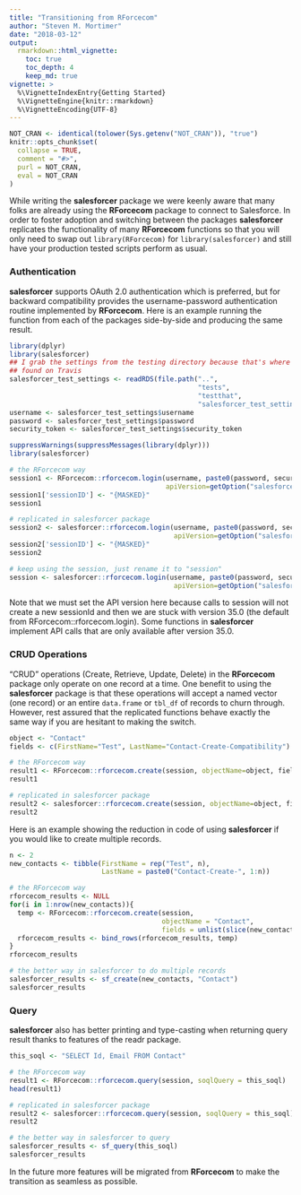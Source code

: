 ```yaml
---
title: "Transitioning from RForcecom"
author: "Steven M. Mortimer"
date: "2018-03-12"
output:
  rmarkdown::html_vignette:
    toc: true
    toc_depth: 4
    keep_md: true
vignette: >
  %\VignetteIndexEntry{Getting Started}
  %\VignetteEngine{knitr::rmarkdown}
  %\VignetteEncoding{UTF-8}
---
```


```r
NOT_CRAN <- identical(tolower(Sys.getenv("NOT_CRAN")), "true")
knitr::opts_chunk$set(
  collapse = TRUE,
  comment = "#>",
  purl = NOT_CRAN,
  eval = NOT_CRAN
)
```

While writing the **salesforcer** package we were keenly aware that many folks 
are already using the **RForcecom** package to connect to Salesforce. In order 
to foster adoption and switching between the packages **salesforcer** replicates 
the functionality of many **RForcecom** functions so that you will only need to swap 
out `library(RForcecom)` for `library(salesforcer)` and still have your production 
tested scripts perform as usual.

### Authentication

**salesforcer** supports OAuth 2.0 authentication which is preferred, but for 
backward compatibility provides the username-password authentication routine 
implemented by **RForcecom**. Here is an example running the function from 
each of the packages side-by-side and producing the same result.

```r
library(dplyr)
library(salesforcer)
## I grab the settings from the testing directory because that's where it is to be
## found on Travis
salesforcer_test_settings <- readRDS(file.path("..",
                                               "tests", 
                                               "testthat",
                                               "salesforcer_test_settings.rds"))
username <- salesforcer_test_settings$username
password <- salesforcer_test_settings$password
security_token <- salesforcer_test_settings$security_token
```

```r
suppressWarnings(suppressMessages(library(dplyr)))
library(salesforcer)

# the RForcecom way
session1 <- RForcecom::rforcecom.login(username, paste0(password, security_token), 
                                       apiVersion=getOption("salesforcer.api_version"))
session1['sessionID'] <- "{MASKED}"
session1

# replicated in salesforcer package
session2 <- salesforcer::rforcecom.login(username, paste0(password, security_token), 
                                         apiVersion=getOption("salesforcer.api_version"))
session2['sessionID'] <- "{MASKED}"
session2
```

```r
# keep using the session, just rename it to "session"
session <- salesforcer::rforcecom.login(username, paste0(password, security_token), 
                                         apiVersion=getOption("salesforcer.api_version"))
```

Note that we must set the API version here because  calls to session will not create 
a new sessionId and then we are stuck with version 35.0 (the default from 
RForcecom::rforcecom.login). Some functions in **salesforcer** implement API calls 
that are only available after version 35.0.

### CRUD Operations

"CRUD" operations (Create, Retrieve, Update, Delete) in the **RForcecom** package 
only operate on one record at a time. One benefit to using the **salesforcer** package 
is that these operations will accept a named vector (one record) or an entire `data.frame`
or `tbl_df` of records to churn through. However, rest assured that the replicated 
functions behave exactly the same way if you are hesitant to making the switch.

```r
object <- "Contact"
fields <- c(FirstName="Test", LastName="Contact-Create-Compatibility")

# the RForcecom way
result1 <- RForcecom::rforcecom.create(session, objectName=object, fields)
result1

# replicated in salesforcer package
result2 <- salesforcer::rforcecom.create(session, objectName=object, fields)
result2
```

Here is an example showing the reduction in code of using **salesforcer** if you 
would like to create multiple records.

```r
n <- 2
new_contacts <- tibble(FirstName = rep("Test", n),
                       LastName = paste0("Contact-Create-", 1:n))

# the RForcecom way
rforcecom_results <- NULL
for(i in 1:nrow(new_contacts)){
  temp <- RForcecom::rforcecom.create(session, 
                                      objectName = "Contact", 
                                      fields = unlist(slice(new_contacts,i)))
  rforcecom_results <- bind_rows(rforcecom_results, temp)
}
rforcecom_results

# the better way in salesforcer to do multiple records
salesforcer_results <- sf_create(new_contacts, "Contact")
salesforcer_results
```

### Query

**salesforcer** also has better printing and type-casting when returning query result
thanks to features of the readr package.

```r
this_soql <- "SELECT Id, Email FROM Contact"

# the RForcecom way
result1 <- RForcecom::rforcecom.query(session, soqlQuery = this_soql)
head(result1)

# replicated in salesforcer package
result2 <- salesforcer::rforcecom.query(session, soqlQuery = this_soql)
result2

# the better way in salesforcer to query
salesforcer_results <- sf_query(this_soql)
salesforcer_results
```

In the future more features will be migrated from **RForcecom** to make the 
transition as seamless as possible.

